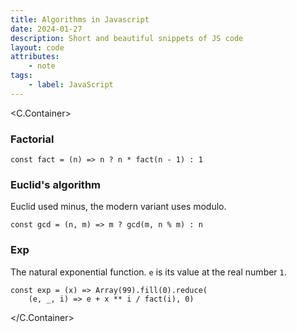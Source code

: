 ```yaml
---
title: Algorithms in Javascript
date: 2024-01-27
description: Short and beautiful snippets of JS code
layout: code
attributes:
    - note
tags:
    - label: JavaScript
---
```



<C.Container>

### Factorial

```
const fact = (n) => n ? n * fact(n - 1) : 1
```

### Euclid's algorithm

Euclid used minus, the modern variant uses modulo.

```
const gcd = (n, m) => m ? gcd(m, n % m) : n
```

### Exp

The natural exponential function. `e` is its value at the real number `1`.

```
const exp = (x) => Array(99).fill(0).reduce(
    (e, _, i) => e + x ** i / fact(i), 0)
```

</C.Container>
